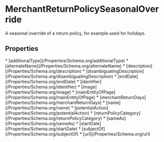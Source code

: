   
# MerchantReturnPolicySeasonalOverride

A seasonal override of a return policy, for example used for holidays.

## Properties

<Grid>
* [additionalType](/Properties/Schema.org/additionalType)
* [alternateName](/Properties/Schema.org/alternateName)
* [description](/Properties/Schema.org/description)
* [disambiguatingDescription](/Properties/Schema.org/disambiguatingDescription)
* [endDate](/Properties/Schema.org/endDate)
* [identifier](/Properties/Schema.org/identifier)
* [image](/Properties/Schema.org/image)
* [mainEntityOfPage](/Properties/Schema.org/mainEntityOfPage)
* [merchantReturnDays](/Properties/Schema.org/merchantReturnDays)
* [name](/Properties/Schema.org/name)
* [potentialAction](/Properties/Schema.org/potentialAction)
* [returnPolicyCategory](/Properties/Schema.org/returnPolicyCategory)
* [sameAs](/Properties/Schema.org/sameAs)
* [startDate](/Properties/Schema.org/startDate)
* [subjectOf](/Properties/Schema.org/subjectOf)
* [url](/Properties/Schema.org/url)
</Grid>

